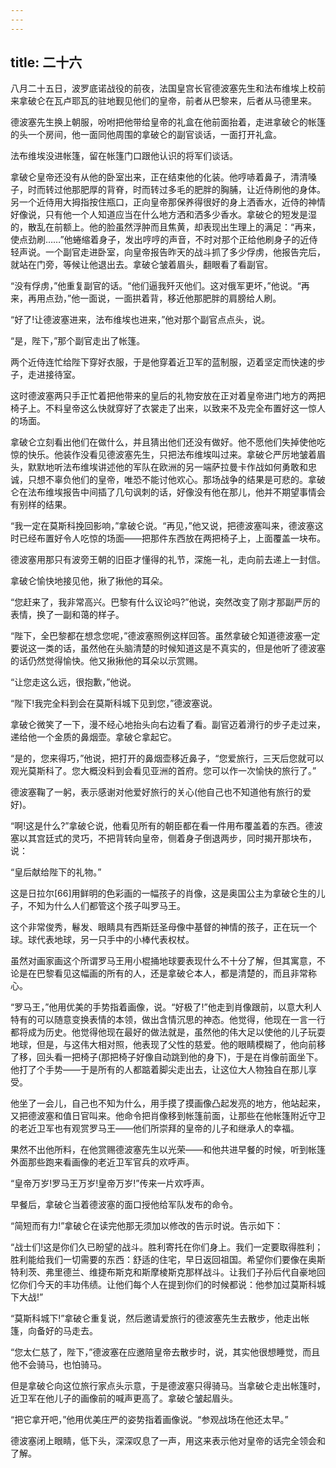 ```yaml
---
---
---
```

title: 二十六
---




八月二十五日，波罗底诺战役的前夜，法国皇宫长官德波塞先生和法布维埃上校前来拿破仑在瓦卢耶瓦的驻地觐见他们的皇帝，前者从巴黎来，后者从马德里来。

德波塞先生换上朝服，吩咐把他带给皇帝的礼盒在他前面抬着，走进拿破仑的帐篷的头一个房间，他一面同他周围的拿破仑的副官谈话，一面打开礼盒。

法布维埃没进帐篷，留在帐篷门口跟他认识的将军们谈话。

拿破仑皇帝还没有从他的卧室出来，正在结束他的化装。他哼哧着鼻子，清清嗓子，时而转过他那肥厚的背脊，时而转过多毛的肥胖的胸脯，让近侍刷他的身体。另一个近侍用大拇指按住瓶口，正向皇帝那保养得很好的身上洒香水，近侍的神情好像说，只有他一个人知道应当在什么地方洒和洒多少香水。拿破仑的短发是湿的，散乱在前额上。他的脸虽然浮肿而且焦黄，却表现出生理上的满足：“再来，使点劲刷……”他蜷缩着身子，发出哼哼的声音，不时对那个正给他刷身子的近侍轻声说。一个副官走进卧室，向皇帝报告昨天的战斗抓了多少俘虏，他报告完后，就站在门旁，等候让他退出去。拿破仑皱着眉头，翻眼看了看副官。

“没有俘虏，”他重复副官的话。“他们逼我歼灭他们。这对俄军更坏，”他说。“再来，再用点劲，”他一面说，一面拱着背，移近他那肥胖的肩膀给人刷。

“好了!让德波塞进来，法布维埃也进来，”他对那个副官点点头，说。

“是，陛下，”那个副官走出了帐篷。

两个近侍连忙给陛下穿好衣服，于是他穿着近卫军的蓝制服，迈着坚定而快速的步子，走进接待室。

这时德波塞两只手正忙着把他带来的皇后的礼物安放在正对着皇帝进门地方的两把椅子上。不料皇帝这么快就穿好了衣裳走了出来，以致来不及完全布置好这一惊人的场面。

拿破仑立刻看出他们在做什么，并且猜出他们还没有做好。他不愿他们失掉使他吃惊的快乐。他装作没看见德波塞先生，只把法布维埃叫过来。拿破仑严厉地皱着眉头，默默地听法布维埃讲述他的军队在欧洲的另一端萨拉曼卡作战如何勇敢和忠诚，只想不辜负他们的皇帝，唯恐不能讨他欢心。那场战争的结果是可悲的。拿破仑在法布维埃报告中间插了几句讽刺的话，好像没有他在那儿，他并不期望事情会有别样的结果。

“我一定在莫斯科挽回影响，”拿破仑说。“再见，”他又说，把德波塞叫来，德波塞这时已经布置好令人吃惊的场面——把那件东西放在两把椅子上，上面覆盖一块布。

德波塞用那只有波旁王朝的旧臣才懂得的礼节，深施一礼，走向前去递上一封信。

拿破仑愉快地接见他，揪了揪他的耳朵。

“您赶来了，我非常高兴。巴黎有什么议论吗?”他说，突然改变了刚才那副严厉的表情，换了一副和蔼的样子。

“陛下，全巴黎都在想念您呢，”德波塞照例这样回答。虽然拿破仑知道德波塞一定要说这一类的话，虽然他在头脑清楚的时候知道这是不真实的，但是他听了德波塞的话仍然觉得愉快。他又揪揪他的耳朵以示赏赐。

“让您走这么远，很抱歉，”他说。

“陛下!我完全料到会在莫斯科城下见到您，”德波塞说。

拿破仑微笑了一下，漫不经心地抬头向右边看了看。副官迈着滑行的步子走过来，递给他一个金质的鼻烟壶。拿破仑拿起它。

“是的，您来得巧，”他说，把打开的鼻烟壶移近鼻子，“您爱旅行，三天后您就可以观光莫斯科了。您大概没料到会看见亚洲的首府。您可以作一次愉快的旅行了。”

德波塞鞠了一躬，表示感谢对他爱好旅行的关心(他自己也不知道他有旅行的爱好)。

“啊!这是什么?”拿破仑说，他看见所有的朝臣都在看一件用布覆盖着的东西。德波塞以其宫廷式的灵巧，不把背转向皇帝，侧着身子倒退两步，同时揭开那块布，说：

“皇后献给陛下的礼物。”

这是日拉尔[66]用鲜明的色彩画的一幅孩子的肖像，这是奥国公主为拿破仑生的儿子，不知为什么人们都管这个孩子叫罗马王。

这个非常俊秀，鬈发、眼睛具有西斯廷圣母像中基督的神情的孩子，正在玩一个球。球代表地球，另一只手中的小棒代表权杖。

虽然对画家画这个所谓罗马王用小棍捅地球要表现什么不十分了解，但其寓意，不论是在巴黎看见这幅画的所有的人，还是拿破仑本人，都是清楚的，而且非常称心。

“罗马王，”他用优美的手势指着画像，说。“好极了!”他走到肖像跟前，以意大利人特有的可以随意变换表情的本领，做出含情沉思的神态。他觉得，他现在一言一行都将成为历史。他觉得他现在最好的做法就是，虽然他的伟大足以使他的儿子玩耍地球，但是，与这伟大相对照，他表现了父性的慈爱。他的眼睛模糊了，他向前移了移，回头看一把椅子(那把椅子好像自动跳到他的身下)，于是在肖像前面坐下。他打了个手势——于是所有的人都踮着脚尖走出去，让这位大人物独自在那儿享受。

他坐了一会儿，自己也不知为什么，用手摸了摸画像凸起发亮的地方，他站起来，又把德波塞和值日官叫来。他命令把肖像移到帐篷前面，让那些在他帐篷附近守卫的老近卫军也有观赏罗马王——他们所崇拜的皇帝的儿子和继承人的幸福。

果然不出他所料，在他赏赐德波塞先生以光荣——和他共进早餐的时候，听到帐篷外面那些跑来看画像的老近卫军官兵的欢呼声。

“皇帝万岁!罗马王万岁!皇帝万岁!”传来一片欢呼声。

早餐后，拿破仑当着德波塞的面口授他给军队发布的命令。

“简短而有力!”拿破仑在读完他那无须加以修改的告示时说。告示如下：

“战士们!这是你们久已盼望的战斗。胜利寄托在你们身上。我们一定要取得胜利；胜利能给我们一切需要的东西：舒适的住宅，早日返回祖国。希望你们要像在奥斯特利茨、弗里德兰、维捷布斯克和斯摩棱斯克那样战斗。让我们子孙后代自豪地回忆你们今天的丰功伟绩。让他们每个人在提到你们的时候都说：他参加过莫斯科城下大战!”

“莫斯科城下!”拿破仑重复说，然后邀请爱旅行的德波塞先生去散步，他走出帐篷，向备好的马走去。

“您太仁慈了，陛下，”德波塞在应邀陪皇帝去散步时，说，其实他很想睡觉，而且他不会骑马，也怕骑马。

但是拿破仑向这位旅行家点头示意，于是德波塞只得骑马。当拿破仑走出帐篷时，近卫军在他儿子的画像前的喊声更高了。拿破仑皱起眉头。

“把它拿开吧，”他用优美庄严的姿势指着画像说。“参观战场在他还太早。”

德波塞闭上眼睛，低下头，深深叹息了一声，用这来表示他对皇帝的话完全领会和了解。